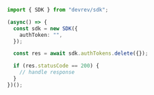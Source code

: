 ```typescript Delete.ts
import { SDK } from "devrev/sdk";

(async() => {
  const sdk = new SDK({
    authToken: "",
  });

  const res = await sdk.authTokens.delete({});

  if (res.statusCode == 200) {
    // handle response
  }
})();
```
